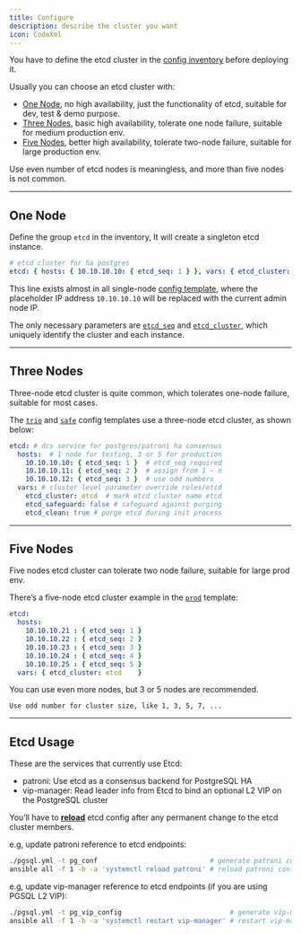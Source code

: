 ```yaml
---
title: Configure
description: describe the cluster you want
icon: CodeXml
---
```


You have to define the etcd cluster in the [config inventory](/docs/config/inventory) before deploying it.

Usually you can choose an etcd cluster with:

- [One Node](#one-node), no high availability, just the functionality of etcd, suitable for dev, test & demo purpose.
- [Three Nodes](#three-nodes), basic high availability, tolerate one node failure, suitable for medium production env.
- [Five Nodes](#five-nodes), better high availability, tolerate two-node failure, suitable for large production env.

Use even number of etcd nodes is meaningless, and more than five nodes is not common.



------

## One Node

Define the group `etcd` in the inventory, It will create a singleton etcd instance.

```yaml
# etcd cluster for ha postgres
etcd: { hosts: { 10.10.10.10: { etcd_seq: 1 } }, vars: { etcd_cluster: etcd } }
```

This line exists almost in all single-node [config template](/docs/config/template), where the placeholder IP address `10.10.10.10` will be replaced with the current admin node IP.

The only necessary parameters are [`etcd_seq`](/docs/etcd/param#etcd_seq) and [`etcd_cluster`](/docs/etcd/param#etcd_cluster), which uniquely identify the cluster and each instance.



------

## Three Nodes

Three-node etcd cluster is quite common, which tolerates one-node failure, suitable for most cases.

The [`trio`](/docs/config/tempalte) and [`safe`](/docs/config/template) config templates use a three-node etcd cluster, as shown below:

```yaml
etcd: # dcs service for postgres/patroni ha consensus
  hosts:  # 1 node for testing, 3 or 5 for production
    10.10.10.10: { etcd_seq: 1 }  # etcd_seq required
    10.10.10.11: { etcd_seq: 2 }  # assign from 1 ~ n
    10.10.10.12: { etcd_seq: 3 }  # use odd numbers
  vars: # cluster level parameter override roles/etcd
    etcd_cluster: etcd  # mark etcd cluster name etcd
    etcd_safeguard: false # safeguard against purging
    etcd_clean: true # purge etcd during init process
```



------

## Five Nodes

Five nodes etcd cluster can tolerate two node failure, suitable for large prod env.

There’s a five-node etcd cluster example in the [`prod`](/docs/config/template) template:

```yaml
etcd:
  hosts:
    10.10.10.21 : { etcd_seq: 1 }
    10.10.10.22 : { etcd_seq: 2 }
    10.10.10.23 : { etcd_seq: 3 }
    10.10.10.24 : { etcd_seq: 4 }
    10.10.10.25 : { etcd_seq: 5 }
  vars: { etcd_cluster: etcd    }
```

You can use even more nodes, but 3 or 5 nodes are recommended.

<Callout title="">

    Use odd number for cluster size, like 1, 3, 5, 7, ...

</Callout>


------

## Etcd Usage

These are the services that currently use Etcd:

- patroni: Use etcd as a consensus backend for PostgreSQL HA
- vip-manager: Read leader info from Etcd to bind an optional L2 VIP on the PostgreSQL cluster

You’ll have to [**reload**](/docs/etcd/admin/#reload-config) etcd config after any permanent change to the etcd cluster members.

e.g, update patroni reference to etcd endpoints:

```bash
./pgsql.yml -t pg_conf                            # generate patroni config
ansible all -f 1 -b -a 'systemctl reload patroni' # reload patroni config
```

e.g, update vip-manager reference to etcd endpoints (if you are using PGSQL L2 VIP):

```bash
./pgsql.yml -t pg_vip_config                           # generate vip-manager config
ansible all -f 1 -b -a 'systemctl restart vip-manager' # restart vip-manager to use
```